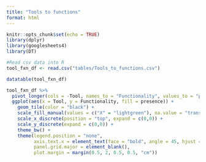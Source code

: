 ```yaml
---
title: "Tools to functions"
format: html
---
```


```r
knitr::opts_chunk$set(echo = TRUE)
library(dplyr)
library(googlesheets4)
library(DT)
```

```r
#Read csv data into R
tool_fxn_df <- read.csv("tables/Tools_to_functions.csv")
```

```r
datatable(tool_fxn_df)
```

```r
tool_fxn_df %>% 
  pivot_longer(cols = -Tool, names_to = "Functionality", values_to = "presence") %>% 
  ggplot(aes(x = Tool, y = Functionality, fill = presence)) +
    geom_tile(color = "black") +
    scale_fill_manual(values = c("X" = "lightgreen"), na.value = "transparent") +
    scale_x_discrete(position = "top", expand = c(0,0)) +
    scale_y_discrete(expand = c(0,0)) +
    theme_bw() +
    theme(legend.position = "none",
          axis.text.x = element_text(face = "bold", angle = 45, hjust = 0, vjust = 0.2),
          panel.grid.major = element_blank(),
          plot.margin = margin(0.5, 2, 0.5, 0.5, "cm"))
```

